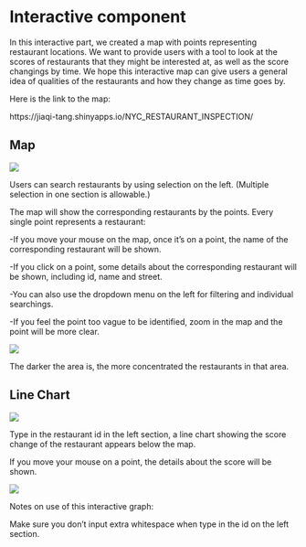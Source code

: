 # Interactive component

In this interactive part, we created a map with points representing restaurant locations. We want to provide users with a tool to look at the
scores of restaurants that they might be interested at, as well as the score changings by time. We hope this interactive map can give users a general idea of qualities of the restaurants and how they change as time goes by.

Here is the link to the map:

https://jiaqi-tang.shinyapps.io/NYC_RESTAURANT_INSPECTION/

## Map

![](docs/Images/Image_1.png)

Users can search restaurants by using selection on the left. (Multiple selection in one section is allowable.)

The map will show the corresponding restaurants by the points. Every single point represents a restaurant:

-If you move your mouse on the map, once it’s on a point, the name of the corresponding restaurant will be shown.

-If you click on a point, some details about the corresponding restaurant will be shown, including id, name and street.

-You can also use the dropdown menu on the left for filtering and individual searchings.

-If you feel the point too vague to be identified, zoom in the map and the point will be more clear.

![](docs/Images/Image_2.png)

The darker the area is, the more concentrated the restaurants in that area.



## Line Chart

![](docs/Images/Image_3.png)

Type in the restaurant id in the left section, a line chart showing the score change of the restaurant appears below the map.

If you move your mouse on a point, the details about the score will be shown.

![](docs/Images/Image_4.png)

Notes on use of this interactive graph:

Make sure you don’t input extra whitespace when type in the id on the left section.
